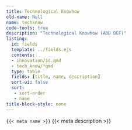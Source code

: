 ---
title: Technological Knowhow
old-name: Null
name: techknow
code-tools: true
description: "Technological Knowhow (ADD DEF)"
listing:
  id: fields
  template: ../fields.ejs
  contents:
  - innovation/id.qmd
  - tech_know/*qmd
  type: table
  fields: [title, name, description]
  sort-ui: false
  sort:
   - sort-order
   - name
title-block-style: none
---

<code>{{< meta name >}}</code>
{{< meta description >}}


:::{ #Fields }
:::
